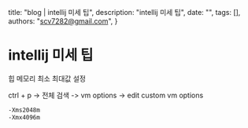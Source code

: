   title: "blog | intellij 미세 팁",
  description: "intellij 미세 팁",
  date: "",
  tags: [],
  authors: "scv7282@gmail.com",
}

# intellij 미세 팁

힙 메모리 최소 최대값 설정

ctrl + p -> 전체 검색 -> vm options -> edit custom vm options

```txt
-Xms2048m
-Xmx4096m
```
